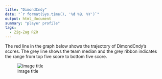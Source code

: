 ```yaml
---
title: "DimondCndy"
date: "`r format(Sys.time(), '%d %B, %Y')`"
output: html_document
summary: "player profile"
tags:
  - Zig-Zag RZR
---
```


The red line in the graph below shows the trajectory of DimondCndy's scores. The grey line shows the team median and the grey ribbon indicates the range from top five score to bottom five score.

![Image title](DimondCndy.jpg)
